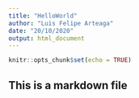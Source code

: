 ```yaml
---
title: "HelloWorld"
author: "Luis Felipe Arteaga"
date: "20/10/2020"
output: html_document
---
```


```r
knitr::opts_chunk$set(echo = TRUE)
```
## This is a markdown file

